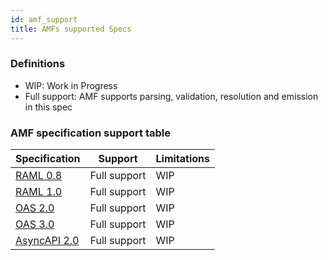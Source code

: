 ```yaml
---
id: amf_support
title: AMFs supported Specs
---
```


### Definitions
- WIP: Work in Progress
- Full support: AMF supports parsing, validation, resolution and emission in this spec

### AMF specification support table

| Specification | Support | Limitations |
|-|-|-|
| [RAML 0.8](https://github.com/raml-org/raml-spec/blob/master/versions/raml-08/raml-08.md) | Full support | WIP |
| [RAML 1.0](https://github.com/raml-org/raml-spec/blob/master/versions/raml-10/raml-10.md) | Full support | WIP |
| [OAS 2.0](https://github.com/OAI/OpenAPI-Specification/blob/master/versions/2.0.md) | Full support | WIP |
| [OAS 3.0](https://github.com/OAI/OpenAPI-Specification/blob/master/versions/3.0.3.md) | Full support | WIP |
| [AsyncAPI 2.0](https://github.com/asyncapi/asyncapi/blob/master/versions/2.0.0/asyncapi.md) | Full support | WIP |
